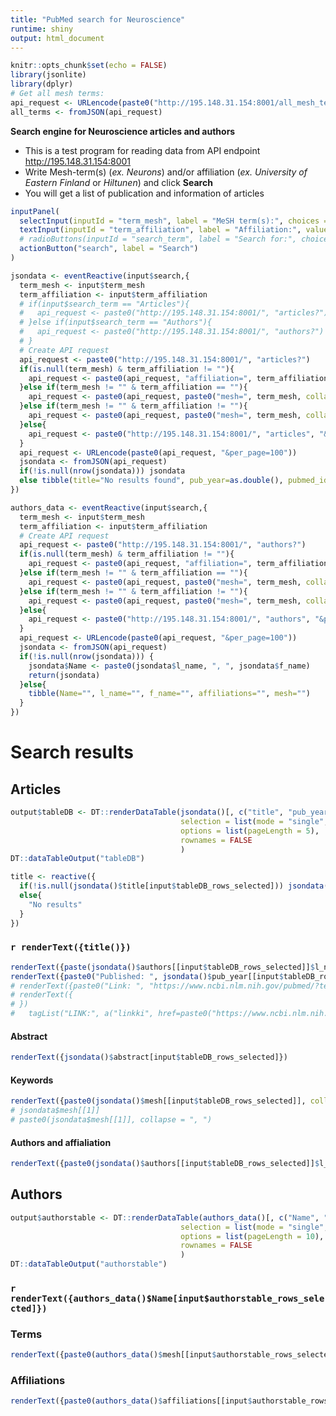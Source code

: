 ```yaml
---
title: "PubMed search for Neuroscience"
runtime: shiny
output: html_document
---
```


```r
knitr::opts_chunk$set(echo = FALSE)
library(jsonlite)
library(dplyr)
# Get all mesh terms:
api_request <- URLencode(paste0("http://195.148.31.154:8001/all_mesh_terms"))
all_terms <- fromJSON(api_request)
```

**Search engine for Neuroscience articles and authors**

* This is a test program for reading data from API endpoint <http://195.148.31.154:8001>
* Write Mesh-term(s) (*ex. Neurons*) and/or affiliation (*ex. University of Eastern Finland* or *Hiltunen*) and click **Search**
* You will get a list of publication and information of articles

```r
inputPanel(
  selectInput(inputId = "term_mesh", label = "MeSH term(s):", choices = all_terms, selected = "Neurons", multiple = T),
  textInput(inputId = "term_affiliation", label = "Affiliation:", value = "University of Eastern Finland"),
  # radioButtons(inputId = "search_term", label = "Search for:", choices = c("Articles", "Authors"), selected = "Articles"),
  actionButton("search", label = "Search")
)

jsondata <- eventReactive(input$search,{
  term_mesh <- input$term_mesh 
  term_affiliation <- input$term_affiliation
  # if(input$search_term == "Articles"){
  #   api_request <- paste0("http://195.148.31.154:8001/", "articles?")
  # }else if(input$search_term == "Authors"){
  #   api_request <- paste0("http://195.148.31.154:8001/", "authors?")
  # }
  # Create API request
  api_request <- paste0("http://195.148.31.154:8001/", "articles?")
  if(is.null(term_mesh) & term_affiliation != ""){
    api_request <- paste0(api_request, "affiliation=", term_affiliation)
  }else if(term_mesh != "" & term_affiliation == ""){
    api_request <- paste0(api_request, paste0("mesh=", term_mesh, collapse = "&"))
  }else if(term_mesh != "" & term_affiliation != ""){
    api_request <- paste0(api_request, paste0("mesh=", term_mesh, collapse = "&"), "&affiliation=", term_affiliation)
  }else{
    api_request <- paste0("http://195.148.31.154:8001/", "articles", "&per_page=100")
  } 
  api_request <- URLencode(paste0(api_request, "&per_page=100"))
  jsondata <- fromJSON(api_request)
  if(!is.null(nrow(jsondata))) jsondata
  else tibble(title="No results found", pub_year=as.double(), pubmed_id=as.double(), abstract="", mesh="", authors="")
})

authors_data <- eventReactive(input$search,{
  term_mesh <- input$term_mesh 
  term_affiliation <- input$term_affiliation
  # Create API request
  api_request <- paste0("http://195.148.31.154:8001/", "authors?")
  if(is.null(term_mesh) & term_affiliation != ""){
    api_request <- paste0(api_request, "affiliation=", term_affiliation)
  }else if(term_mesh != "" & term_affiliation == ""){
    api_request <- paste0(api_request, paste0("mesh=", term_mesh, collapse = "&"))
  }else if(term_mesh != "" & term_affiliation != ""){
    api_request <- paste0(api_request, paste0("mesh=", term_mesh, collapse = "&"), "&affiliation=", term_affiliation)
  }else{
    api_request <- paste0("http://195.148.31.154:8001/", "authors", "&per_page=100")
  } 
  api_request <- URLencode(paste0(api_request, "&per_page=100"))
  jsondata <- fromJSON(api_request)
  if(!is.null(nrow(jsondata))) {
    jsondata$Name <- paste0(jsondata$l_name, ", ", jsondata$f_name)
    return(jsondata)
  }else{
    tibble(Name="", l_name="", f_name="", affiliations="", mesh="")
  }
})

```


# Search results {.tabset}

## Articles

```r
output$tableDB <- DT::renderDataTable(jsondata()[, c("title", "pub_year")],  
                                      selection = list(mode = "single", selected = 1), 
                                      options = list(pageLength = 5), 
                                      rownames = FALSE
                                      )
DT::dataTableOutput("tableDB")

title <- reactive({
  if(!is.null(jsondata()$title[input$tableDB_rows_selected])) jsondata()$title[input$tableDB_rows_selected]
  else{
    "No results"
  }
})
```


### `r renderText({title()})`
<!-- ## `r renderText({jsondata()$title[input$tableDB_rows_selected]})` -->

```r
renderText({paste(jsondata()$authors[[input$tableDB_rows_selected]]$l_name, jsondata()$authors[[input$tableDB_rows_selected]]$f_name, collapse = ", ")})
renderText({paste0("Published: ", jsondata()$pub_year[[input$tableDB_rows_selected]], " | ", "PubMed ID: ", jsondata()$pubmed_id[[input$tableDB_rows_selected]])})
# renderText({paste0("Link: ", "https://www.ncbi.nlm.nih.gov/pubmed/?term=", jsondata()$pubmed_id[[input$tableDB_rows_selected]],"")})
# renderText({
# })
#   tagList("LINK:", a("linkki", href=paste0("https://www.ncbi.nlm.nih.gov/pubmed/?term=", jsondata()$pubmed_id[[input$tableDB_rows_selected]])))  

```

#### Abstract

```r
renderText({jsondata()$abstract[input$tableDB_rows_selected]})
```


#### Keywords

```r
renderText({paste0(jsondata()$mesh[[input$tableDB_rows_selected]], collapse = ", ")})
# jsondata$mesh[[1]]
# paste0(jsondata$mesh[[1]], collapse = ", ")
```


#### Authors and affialiation

```r
renderText({paste0(jsondata()$authors[[input$tableDB_rows_selected]]$l_name, ", ", jsondata()$authors[[input$tableDB_rows_selected]]$f_name, " (",jsondata()$authors[[input$tableDB_rows_selected]]$affiliation,")", collapse = "; ")})
```


## Authors

```r
output$authorstable <- DT::renderDataTable(authors_data()[, c("Name", "l_name", "f_name")],  
                                      selection = list(mode = "single", selected = 1), 
                                      options = list(pageLength = 10), 
                                      rownames = FALSE
                                      )
DT::dataTableOutput("authorstable")
```

### `r renderText({authors_data()$Name[input$authorstable_rows_selected]})`

### Terms

```r
renderText({paste0(authors_data()$mesh[[input$authorstable_rows_selected]], collapse = ", ")})
```

### Affiliations

```r
renderText({paste0(authors_data()$affiliations[[input$authorstable_rows_selected]], collapse = ", ")})
```
